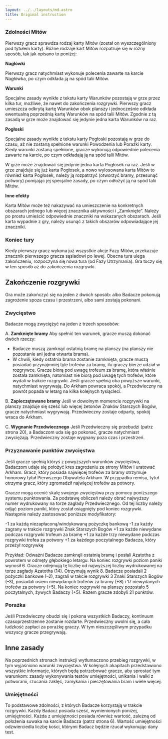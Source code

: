```yaml
---
layout: ../../layouts/md.astro
title: Original instruction
---
```


### Zdolności Mitów

Pierwszy gracz sprawdza rodzaj karty Mitów (został on wyszczególniony pod tytułem karty). Różne rodzaje kart Mitów rozpatruje się w różny sposób, tak jak opisano to poniżej:

**Nagłówki**

Pierwszy gracz natychmiast wykonuje polecenia zawarte na karcie Nagłówka, po czym odkłada ją na spód talii Mitów.

**Warunki**

Specjalne zasady wynikłe z tekstu karty Warunków pozostają w grze przez kilka tur, możliwe, że nawet do zakończenia rozgrywki. Pierwszy gracz umieszcza odkrytą kartę Warunków obok planszy i jednocześnie odkłada ewentualną poprzednią kartę Warunków na spód talii Mitów. Zgodnie z tą zasadą w grze może znajdować się jedynie jedna karta Warunków na raz.

**Pogłoski**

Specjalne zasady wynikłe z tekstu karty Pogłoski pozostają w grze do czasu, aż nie zostaną spełnione warunki Powodzenia lub Porażki karty. Kiedy warunki zostaną spełnione, gracze wykonują odpowiednie polecenia zawarte na karcie, po czym odkładają ją na spód talii Mitów.

W grze może znajdować się jedynie jedna karta Pogłosek na raz. Jeśli w grze znajduje się już karta Pogłosek, a nowo wylosowana karta Mitów to również karta Pogłosek, należy ją rozpatrzyć (otworzyć bramy, przesunąć potwory) pomijając jej specjalne zasady, po czym odłożyć ją na spód talii Mitów.

**Inne efekty**

Karta Mitów może też nakazywać na umieszczenie na konkretnych obszarach jednego lub więcej znacznika aktywności i „Zamknięte”. Należy po prostu umieścić odpowiednie znaczniki na wskazanych obszarach. Jeśli karta wypadnie z gry, należy usunąć z takich obszarów odpowiadające jej znaczniki.

### Koniec tury

Kiedy pierwszy gracz wykona już wszystkie akcje Fazy Mitów, przekazuje znacznik pierwszego gracza sąsiadowi po lewej. Obecna tura ulega zakończeniu, rozpoczyna się nowa tura (od Fazy Utrzymania). Gra toczy się w ten sposób aż do zakończenia rozgrywki.

## Zakończenie rozgrywki

Gra może zakończyć się na jeden z dwóch sposób: albo Badacze pokonują zagrożenie spoza czasu i przestrzeni, albo sami zostają pokonani.

### Zwycięstwo

Badacze mogą zwyciężyć na jeden z trzech sposobów:

A. **Zamknięte bramy**
Aby spełnić ten warunek, gracze muszą dokonać dwóch rzeczy:

- Badacze muszą zamknąć ostatnią bramę na planszy (na planszy nie pozostanie ani jedna otwarta brama).
- W chwili, kiedy ostatnia brama zostanie zamknięta, gracze muszą posiadać przynajmniej tyle trofeów za bramy, ilu graczy bierze udział w rozgrywce. Gracze biorą pod uwagę trofeum za bramę, która właśnie została zamknięta, natomiast nie biorą pod uwagę tych trofeów, które wydali w trakcie rozgrywki. Jeśli gracze spełnią oba powyższe warunki, natychmiast wygrywają. Do Arkham powraca spokój, a Przedwieczny na powrót popada w letarg na kilka kolejnych tysiącleci.

B. **Zapieczętowane bramy**
Jeśli w dowolnym momencie rozgrywki na planszy znajduje się sześć lub więcej żetonów Znaków Starszych Bogów, gracze natychmiast wygrywają. Przedwieczny zostaje odparty, spokój wraca do Arkham.

C. **Wygnanie Przedwiecznego**
Jeśli Przedwieczny się przebudzi (patrz strona 20), a Badaczom uda się go pokonać, gracze natychmiast zwyciężają. Przedwieczny zostaje wygnany poza czas i przestrzeń.

### Przyznawanie punktów zwycięstwa

Jeśli gracze spełnią któryś z powyższych warunków zwycięstwa, Badaczom udaje się położyć kres zagrożeniu ze strony Mitów i uratować Arkham. Gracz, który posiada najwięcej trofeów za bramy otrzymuje honorowy tytuł Pierwszego Obywatela Arkham. W przypadku remisu, tytuł otrzyma gracz, który zgromadził najwięcej trofeów za potwory.

Gracze mogą ocenić skalę swojego zwycięstwa przy pomocy poniższego systemu punktowania. Za podstawę obliczeń należy obrać najwyższy numer wydrukowany na torze zagłady Przedwiecznego. Od tej liczby należy odjąć poziom paniki, który został osiągnięty pod koniec rozgrywki. Następnie należy zastosować poniższe modyfikatory:

-1 za każdą niezapłaconą/windykowaną pożyczkę bankową
-1 za każdy zagrany w trakcie rozgrywki Znak Starszych Bogów
+1 za każde niewydane podczas rozgrywki trofeum za bramę
+1 za każde trzy niewydane podczas rozgrywki trofea za potwory
+1 za każdego poczytalnego Badacza, który przeżył rozgrywkę

Przykład: Odważni Badacze zamknęli ostatnią bramę i posłali Azatotha z powrotem w odmęty głębokiego letargu. Na koniec rozgrywki poziom paniki wynosił 6. Gracze odejmują tę liczbę od najwyższej liczby wydrukowanej na torze zagłady Azatotha (14). Otrzymują wynik 8. Badacze posiadali 2 pożyczki bankowe (–2), zagrali w takcie rozgrywki 3 Znaki Starszych Bogów (–3), posiadali osiem niewydanych trofeów za bramy (+8) i 17 niewydanych trofeów za potwory (+5). Na koniec rozgrywki na planszy pozostało 5 poczytalnych, żywych Badaczy (+5). Razem gracze zdobyli 21 punktów.

### Porażka

Jeśli Przedwieczny obudzi się i pokona wszystkich Badaczy, kontinuum czasoprzestrzenne zostanie rozdarte. Przedwieczny uwolni się, a cała ludzkość zapłaci za porażkę graczy. W tym nieszczęśliwym przypadku wszyscy gracze przegrywają.

## Inne zasady

Na poprzednich stronach instrukcji wytłumaczono przebieg rozgrywki, w tym wyjaśniono warunki zwycięstwa. W kolejnych akapitach przedstawiono wszystkie informacje, których będą potrzebować gracze, aby sprostać tym warunkom: zasady wykonywania testów umiejętności, unikania i walki z potworami, rzucania zaklęć, zamykania i pieczętowania bram i wiele więcej.

### Umiejętności

To podstawowe zdolności, z których Badacze korzystają w trakcie rozgrywki. Każdy Badacz posiada sześć, wymienionych poniżej, umiejętności. Każda z umiejętności posiada również wartość, zależną od położenia suwaka na karcie Badacza (patrz strona 6). Wartość umiejętności odzwierciedla liczbę kości, którymi Badacz będzie rzucał wykonując dany test.
